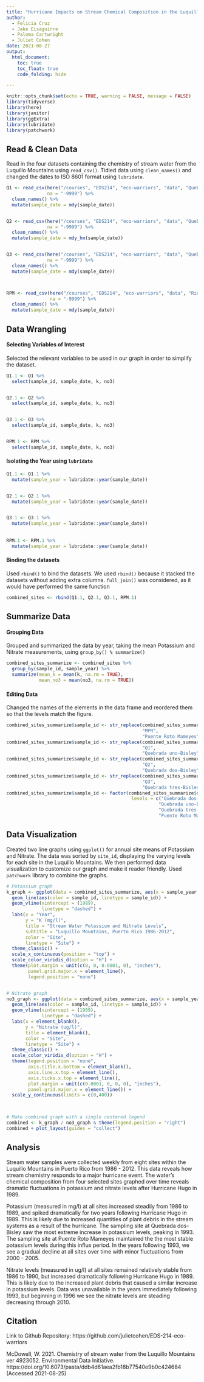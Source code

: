 ```yaml
---
title: "Hurricane Impacts on Stream Chemical Composition in the Luquillo Mountains, Puerto Rico"
author: 
  - Felicia Cruz 
  - Jake Eisaguirre 
  - Paloma Cartwright 
  - Juliet Cohen
date: 2021-08-27
output: 
  html_document:
    toc: true 
    toc_float: true
    code_folding: hide

---
```


```r
knitr::opts_chunk$set(echo = TRUE, warning = FALSE, message = FALSE)
library(tidyverse)
library(here)
library(janitor)
library(ggExtra)
library(lubridate)
library(patchwork)
```


## Read & Clean Data 

Read in the four datasets containing the chemistry of stream water from the Luquillo Mountains using `read_csv()`. Tidied data using `clean_names()` and changed the dates to ISO 8601 format using `lubridate`. 

```r
Q1 <- read_csv(here("/courses", "EDS214", "eco-warriors", "data", "QuebradaCuenca1-Bisley.csv" ), 
               na = "-9999") %>% 
  clean_names() %>% 
  mutate(sample_date = mdy(sample_date))


Q2 <- read_csv(here("/courses", "EDS214", "eco-warriors", "data", "QuebradaCuenca2-Bisley.csv"), 
               na = "-9999") %>% 
  clean_names() %>% 
  mutate(sample_date = mdy_hm(sample_date))


Q3 <- read_csv(here("/courses", "EDS214", "eco-warriors", "data", "QuebradaCuenca3-Bisley.csv"), 
               na = "-9999") %>% 
  clean_names() %>% 
  mutate(sample_date = mdy(sample_date))



RPM <- read_csv(here("/courses", "EDS214", "eco-warriors", "data", "RioMameyesPuenteRoto.csv"), 
                na = "-9999") %>% 
  clean_names() %>% 
  mutate(sample_date = mdy(sample_date))

```


## Data Wrangling 

#### Selecting Variables of Interest

Selected the relevant variables to be used in our graph in order to simplify the dataset. 

```r

Q1.1 <- Q1 %>% 
  select(sample_id, sample_date, k, no3)


Q2.1 <- Q2 %>% 
  select(sample_id, sample_date, k, no3)


Q3.1 <- Q3 %>% 
  select(sample_id, sample_date, k, no3)


RPM.1 <- RPM %>% 
  select(sample_id, sample_date, k, no3)


```

#### Isolating the Year using `lubridate`

```r
Q1.1 <- Q1.1 %>%
  mutate(sample_year = lubridate::year(sample_date)) 


Q2.1 <- Q2.1 %>%
  mutate(sample_year = lubridate::year(sample_date))


Q3.1 <- Q3.1 %>%
  mutate(sample_year = lubridate::year(sample_date))
  
  
RPM.1 <- RPM.1 %>%
  mutate(sample_year = lubridate::year(sample_date)) 

```


#### Binding the datasets

Used `rbind()` to bind the datasets. We used `rbind()` because it stacked the datasets without adding extra columns. `full_join()` was considered, as it would have performed the same function

```r
combined_sites <- rbind(Q1.1, Q2.1, Q3.1, RPM.1)
```

## Summarize Data 

#### Grouping Data 

Grouped and summarized the data by year, taking the mean Potassium and Nitrate measurements, using `group_by() % summarize()`

```r
combined_sites_summarize <- combined_sites %>% 
  group_by(sample_id, sample_year) %>% 
  summarize(mean_k = mean(k, na.rm = TRUE),
            mean_no3 = mean(no3, na.rm = TRUE))
```

#### Editing Data 

Changed the names of the elements in the data frame and reordered them so that the levels match the figure. 

```r

combined_sites_summarize$sample_id <- str_replace(combined_sites_summarize$sample_id, 
                                                  "MPR",
                                                  "Puente Roto Mameyes")
combined_sites_summarize$sample_id <- str_replace(combined_sites_summarize$sample_id, 
                                                  "Q1",
                                                  "Quebrada uno-Bisley")
combined_sites_summarize$sample_id <- str_replace(combined_sites_summarize$sample_id, 
                                                  "Q2",
                                                  "Quebrada dos-Bisley")
combined_sites_summarize$sample_id <- str_replace(combined_sites_summarize$sample_id, 
                                                  "Q3",
                                                  "Quebrada tres-Bisley")
combined_sites_summarize$sample_id <- factor(combined_sites_summarize$sample_id, 
                                              levels = c("Quebrada dos-Bisley",
                                                        "Quebrada uno-Bisley",
                                                        "Quebrada tres-Bisley", 
                                                        "Puente Roto Mameyes"))

```

## Data Visualization 

Created two line graphs using `ggplot()` for annual site means of Potassium and Nitrate. The data was sorted by `site_id`, displaying the varying levels for each site in the Luquillo Mountains. We then performed data visualization to customize our graph and make it reader friendly.
Used `patchwork` library to combine the graphs. 

```r
# Potassium graph 
k_graph <- ggplot(data = combined_sites_summarize, aes(x = sample_year, y = mean_k)) +
  geom_line(aes(color = sample_id, linetype = sample_id)) +
  geom_vline(xintercept = (1989), 
             linetype = "dashed") +
  labs(x = "Year",
       y = "K (mg/l)",
       title = "Stream Water Potassium and Nitrate Levels",
       subtitle = "Luquillo Mountains, Puerto Rico 1986-2012",
       color = "Site",
       linetype = "Site") +
  theme_classic() + 
  scale_x_continuous(position = "top") +
  scale_color_viridis_d(option = "H") +
  theme(plot.margin = unit(c(0, 0, 0.0001, 0), "inches"),
        panel.grid.major.x = element_line(),
        legend.position = "none") 


# Nitrate graph
no3_graph <- ggplot(data = combined_sites_summarize, aes(x = sample_year, y = mean_no3)) +
  geom_line(aes(color = sample_id, linetype = sample_id)) +
  geom_vline(xintercept = (1989), 
             linetype = "dashed") + 
  labs(x = element_blank(),
       y = "Nitrate (ug/l)",
       title = element_blank(),
       color = "Site",
       linetype = "Site") +
  theme_classic() +
  scale_color_viridis_d(option = "H") +
  theme(legend.position = "none",
        axis.title.x.bottom = element_blank(),
        axis.line.x.top = element_line(),
        axis.ticks.x.top = element_line(),
        plot.margin = unit(c(0.0001, 0, 0, 0), "inches"),
        panel.grid.major.x = element_line()) +
  scale_y_continuous(limits = c(0,400)) 
  


# Make combined graph with a single centered legend
combined <- k_graph / no3_graph & theme(legend.position = "right")
combined + plot_layout(guides = "collect")

```


## Analysis 

Stream water samples were collected weekly from eight sites within the Luquillo Mountains in Puerto Rico from 1986 - 2012. This data reveals how stream chemistry responds to a major hurricane event. The water's chemical composition from four selected sites graphed over time reveals dramatic fluctuations in potassium and nitrate levels after Hurricane Hugo in 1989.

Potassium (measured in mg/l) at all sites increased steadily from 1986 to 1989, and spiked dramatically for two years following Hurricane Hugo in 1989. This is likely due to increased quantities of plant debris in the stream systems as a result of the hurricane. The sampling site at Quebrada dos-Bisley saw the most extreme increase in potassium levels, peaking in 1993. The sampling site at Puente Roto Mameyes maintained the the most stable potassium levels during this influx period. In the years following 1993, we see a gradual decline at all sites over time with minor fluctuations from 2000 - 2005.

Nitrate levels (measured in ug/l) at all sites remained relatively stable from 1986 to 1990, but increased dramatically following Hurricane Hugo in 1989. This is likely due to the increased plant debris that caused a similar increase in potassium levels. Data was unavailable in the years immediately following 1993, but beginning in 1996 we see the nitrate levels are steading decreasing through 2010.

## Citation 

Link to Github Repository: https://github.com/julietcohen/EDS-214-eco-warriors

McDowell, W. 2021. Chemistry of stream water from the Luquillo Mountains ver 4923052. Environmental Data Initiative. https://doi.org/10.6073/pasta/ddb4d61aea2fb18b77540e9b0c424684 (Accessed 2021-08-25)

